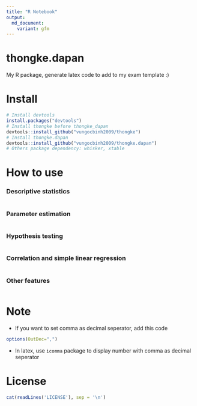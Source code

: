 ```yaml
---
title: "R Notebook"
output:
  md_document:
    variant: gfm
---
```


# thongke.dapan

My R package, generate latex code to add to my exam template :)

# Install
```r
# Install devtools
install.packages("devtools")
# Install thongke before thongke_dapan
devtools::install_github("vungocbinh2009/thongke")
# Install thongke.dapan
devtools::install_github("vungocbinh2009/thongke.dapan")
# Others package dependency: whisker, xtable
```
# How to use

### Descriptive statistics
```r

```

### Parameter estimation
```r

```

### Hypothesis testing
```r

```

### Correlation and simple linear regression
```r

```

### Other features
```r

```

# Note
+ If you want to set comma as decimal seperator, add this code
```r
options(OutDec=",")
```
+ In latex, use ``icomma`` package to display number with comma as decimal seperator

# License
```r
cat(readLines('LICENSE'), sep = '\n')
```